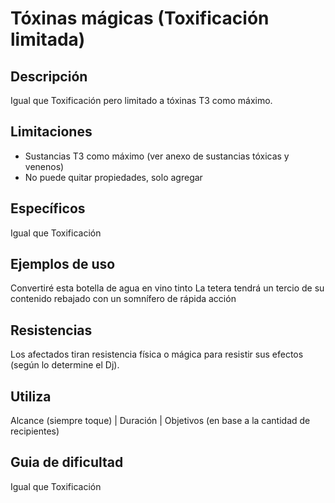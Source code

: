 # Tóxinas mágicas (Toxificación limitada)

## Descripción

Igual que Toxificación pero limitado a tóxinas T3 como máximo.

## Limitaciones

- Sustancias T3 como máximo (ver anexo de sustancias tóxicas y venenos)
- No puede quitar propiedades, solo agregar

## Específicos

Igual que Toxificación

## Ejemplos de uso

Convertiré esta botella de agua en vino tinto
La tetera tendrá un tercio de su contenido rebajado con un somnífero de rápida acción

## Resistencias

Los afectados tiran resistencia física o mágica para resistir sus efectos (según lo determine el Dj).

## Utiliza

Alcance (siempre toque) | Duración | Objetivos (en base a la cantidad de recipientes)

## Guia de dificultad

Igual que Toxificación
